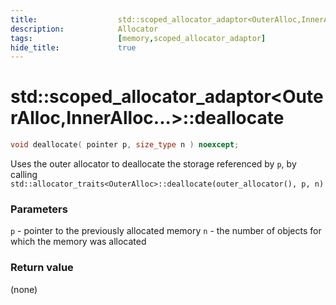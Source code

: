 ```yaml
---
title:                  std::scoped_allocator_adaptor<OuterAlloc,InnerAlloc...>::deallocate
description:            Allocator
tags:                   [memory,scoped_allocator_adaptor]
hide_title:             true
---
```


# std::scoped_allocator_adaptor&lt;OuterAlloc,InnerAlloc...>::deallocate

```cpp title='Since C++11'
void deallocate( pointer p, size_type n ) noexcept;
```
Uses the outer allocator to deallocate the storage referenced by `p`, by calling `std::allocator_traits<OuterAlloc>::deallocate(outer_allocator(), p, n)`

### Parameters
`p`	-	pointer to the previously allocated memory
`n`	-	the number of objects for which the memory was allocated

### Return value
(none)